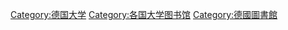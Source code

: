 [[Category:德国大学|Category:德国大学]]
[[Category:各国大学图书馆|Category:各国大学图书馆]]
[[Category:德國圖書館|Category:德國圖書館]]